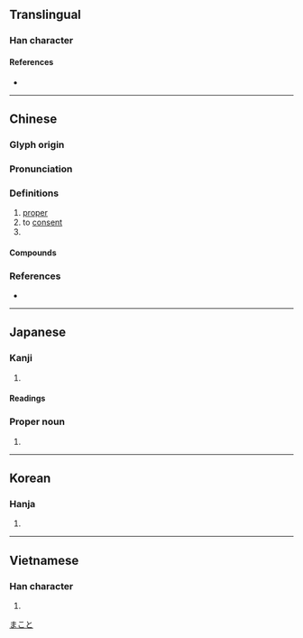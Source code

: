 {{character info/new}}
==Translingual==

===Han character===
{{Han char|rn=10|rad=儿|as=02|sn=4|four=23210|canj=IHU|ids=⿱厶儿}}

====References====
* {{Han ref|kx=0123.030|dkj=01338|dj=0258.010|hdz=10265.030|uh=5141|ud=20801|bh=A4B9|bd=42169}}

----

==Chinese==
{{zh-forms}}

===Glyph origin===
{{Han etym}}

===Pronunciation===
{{zh-pron
|m=yǔn
|c=jyun4,wan5
|c-t=vun4
|mn=qz,tp,xm:ún/kh,zz:ín
|mn-t=rung2
|w=2yn
|mc=y
|oc=y
|cat=v
}}

===Definitions===
{{zh-hanzi}}

# [[proper]]
# to [[consent]]
# {{surname|lang=zh}}

====Compounds====
{{zh-der|不允|中允|依允|俞允|俯允|允准|允執其中|允執厥中|允婚|允從|允承|允文允武|允洽|允當|允許|允諾|公允|平允|慨允|慨然允諾|慨然應允|應允|明允|滿口應允|祝允明|答允|葷允|虞允文|面允}}

===References===
* {{R:yue:Hanzi}}

----

==Japanese==

===Kanji===
{{ja-kanji|grade=|rs=儿02}}

# {{defn|lang=ja|sort=儿02}}

====Readings====
{{ja-readings
|on=いん
|kun=まこと-, ゆる-す, じょう-
|nanori=なり,や
}}

===Proper noun===
{{ja-pos|proper|まこと}}

# {{given name|male|lang=ja}}

[[Category:Japanese male given names|まこと]]

----

==Korean==

===Hanja===
{{ko-hanja|hangeul=윤|rv=yun|mr=yun}}

# {{defn|lang=ko|sort=儿02}}

----

==Vietnamese==

===Han character===
{{vi-hantu|[[doãn]], [[duẫn]]|rs=儿02}}

# {{defn|lang=vi|sort=儿02}}